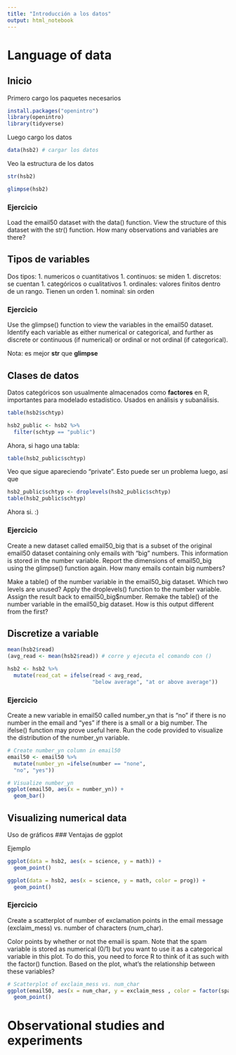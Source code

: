 ```yaml
---
title: "Introducción a los datos"
output: html_notebook
---
```

# Language of data
## Inicio
Primero cargo los paquetes necesarios
```r
install.packages("openintro")
library(openintro)
library(tidyverse)
```
Luego cargo los datos
```r
data(hsb2) # cargar los datos
```
Veo la estructura de los datos
```r
str(hsb2)
```
```r
glimpse(hsb2)
```

### Ejercicio

Load the email50 dataset with the data() function.
View the structure of this dataset with the str() function. How many observations and variables are there?

## Tipos de variables
Dos tipos: 
1. numericos o cuantitativos
 1. continuos: se miden
 1. discretos: se cuentan
1. categóricos o cualitativos
 1. ordinales: valores finitos dentro de un rango. Tienen un orden
 1. nominal: sin orden
 
### Ejercicio
Use the glimpse() function to view the variables in the email50 dataset. Identify each variable as either numerical or categorical, and further as discrete or continuous (if numerical) or ordinal or not ordinal (if categorical).

Nota: es mejor **str** que **glimpse**

## Clases de datos
Datos categóricos son usualmente almacenados como **factores** en R, importantes para modelado estadístico. Usados en análisis y subanálisis. 

```r
table(hsb2$schtyp)
```
```r
hsb2_public <- hsb2 %>% 
  filter(schtyp == "public")
```

Ahora, si hago una tabla: 
```r
table(hsb2_public$schtyp)
```
Veo que sigue apareciendo "private". Esto puede ser un problema luego, así que 
```r
hsb2_public$schtyp <- droplevels(hsb2_public$schtyp)
table(hsb2_public$schtyp)
```
Ahora si. :)

### Ejercicio
Create a new dataset called email50_big that is a subset of the original email50 dataset containing only emails with "big" numbers. This information is stored in the number variable.
Report the dimensions of email50_big using the glimpse() function again. How many emails contain big numbers?

Make a table() of the number variable in the email50_big dataset. Which two levels are unused?
Apply the droplevels() function to the number variable. Assign the result back to email50_big$number.
Remake the table() of the number variable in the email50_big dataset. How is this output different from the first?

## Discretize a variable
```r
mean(hsb2$read)
(avg_read <- mean(hsb2$read)) # corre y ejecuta el comando con ()
```

```r
hsb2 <- hsb2 %>% 
  mutate(read_cat = ifelse(read < avg_read, 
                           "below average", "at or above average"))
```

### Ejercicio
Create a new variable in email50 called number_yn that is "no" if there is no number in the email and "yes" if there is a small or a big number. The ifelse() function may prove useful here.
Run the code provided to visualize the distribution of the number_yn variable.

```r
# Create number_yn column in email50
email50 <- email50 %>%
  mutate(number_yn =ifelse(number == "none", 
  "no", "yes"))  

# Visualize number_yn
ggplot(email50, aes(x = number_yn)) +
  geom_bar()
```

## Visualizing numerical data
Uso de gráficos
### Ventajas de ggplot

Ejemplo
```r
ggplot(data = hsb2, aes(x = science, y = math)) +
  geom_point()
```

```r
ggplot(data = hsb2, aes(x = science, y = math, color = prog)) +
  geom_point()
```

### Ejercicio
Create a scatterplot of number of exclamation points in the email message (exclaim_mess) vs. number of characters (num_char).

Color points by whether or not the email is spam.
Note that the spam variable is stored as numerical (0/1) but you want to use it as a categorical variable in this plot. To do this, you need to force R to think of it as such with the factor() function.
Based on the plot, what's the relationship between these variables?

```r

# Scatterplot of exclaim_mess vs. num_char
ggplot(email50, aes(x = num_char, y = exclaim_mess , color = factor(spam))) +
  geom_point()
```


# Observational studies and experiments
